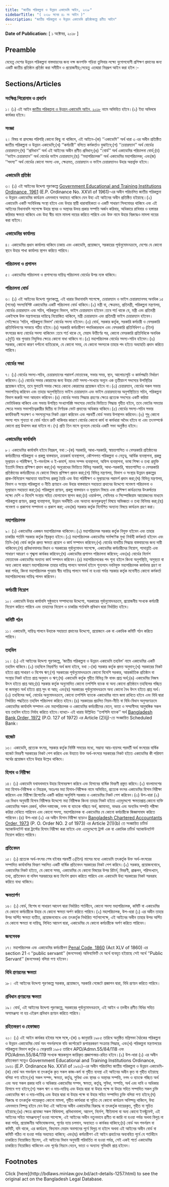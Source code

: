 ```yaml
---
title: "জাতীয় পরিকল্পনা ও উন্নয়ন একাডেমি আইন, ২০১৮"
sidebarTitle: "( ২০১৮ সনের ৪১ নং আইন )"
description: "জাতীয় পরিকল্পনা ও উন্নয়ন একাডেমি প্রতিষ্ঠাকল্পে প্রণীত আইন"
---
```


**Date of Publication:** [ ১ অক্টোবর, ২০১৮ ]

## Preamble

যেহেতু দেশের উন্নয়ন পরিকল্পনা বাস্তবায়নের জন্য দক্ষ জনশক্তি গড়িয়া তুলিবার লক্ষ্যে যুগোপযোগী প্রশিক্ষণ প্রদানের জন্য একটি জাতীয় প্রতিষ্ঠান প্রতিষ্ঠা করা সমীচীন ও প্রয়োজনীয়;সেহেতু এতদ্বারা নিম্নরূপ আইন করা হইল :-

## Sections/Articles

### সংক্ষিপ্ত শিরোনাম ও প্রবর্তন

১। (১) এই আইন [জাতীয় পরিকল্পনা ও উন্নয়ন একাডেমি আইন, ২০১৮](/laws/act-1257 "জাতীয় পরিকল্পনা ও উন্নয়ন একাডেমি আইন, ২০১৮") নামে অভিহিত হইবে।(২) ইহা অবিলম্বে কার্যকর হইবে।

### সংজ্ঞা

২। বিষয় বা প্রসঙ্গের পরিপন্থি কোনো কিছু না থাকিলে, এই আইনে-(ক) ‘‘একাডেমি’’ অর্থ ধারা ৩ এর অধীন প্রতিষ্ঠিত জাতীয় পরিকল্পনা ও উন্নয়ন একাডেমি;(খ) ‘‘কর্মচারী’’ বলিতে কর্মকর্তাও বুঝাইবে;(গ) ‘‘চেয়ারম্যান’’ অর্থ বোর্ডের চেয়ারম্যান;(ঘ) ‘‘প্রবিধান’’ অর্থ এই আইনের অধীন প্রণীত প্রবিধান;(ঙ) ‘‘বোর্ড’’ অর্থ একাডেমির পরিচালনা বোর্ড;(চ) ‘‘ভাইস চেয়ারম্যান’’ অর্থ বোর্ডের ভাইস চেয়ারম্যান;(ছ) ‘‘মহাপরিচালক’’ অর্থ একাডেমির মহাপরিচালক; এবং(জ) ‘‘সদস্য’’ অর্থ বোর্ডের কোনো সদস্য এবং, ক্ষেত্রমত, চেয়ারম্যান ও ভাইস চেয়ারম্যানও উহার অন্তর্ভুক্ত হইবে।

### একাডেমি প্রতিষ্ঠা

৩। (১) এই আইনের উদ্দেশ্য পূরণকল্পে [Government Educational and Training Institutions Ordinance, 1961](/laws/act-316 "Government Educational and Training Institutions Ordinance, 1961 ") (E.P. Ordinance No. XXVI of 1961)-এর অধীন পরিচালিত জাতীয় পরিকল্পনা ও উন্নয়ন একাডেমির কার্যক্রম এমনভাবে অব্যাহত থাকিবে যেন উহা এই আইনের অধীন প্রতিষ্ঠিত হইয়াছে।(২) একাডেমি একটি সংবিধিবদ্ধ সংস্থা হইবে এবং উহার স্থায়ী ধারাবাহিকতা ও একটি সাধারণ সিলমোহর থাকিবে এবং এই আইনের বিধানাবলি সাপেক্ষে উহার স্থাবর ও অস্থাবর উভয় প্রকার সম্পত্তি অর্জন করিবার, অধিকারে রাখিবার ও হস্তান্তর করিবার ক্ষমতা থাকিবে এবং উহা স্বীয় নামে মামলা দায়ের করিতে পারিবে এবং উক্ত নামে উহার বিরুদ্ধেও মামলা দায়ের করা যাইবে।

### একাডেমির কার্যালয়

৪। একাডেমির প্রধান কার্যালয় থাকিবে ঢাকায় এবং একাডেমি, প্রয়োজনে, সরকারের পূর্বানুমোদনক্রমে, দেশের যে কোনো স্থানে উহার শাখা কার্যালয় স্থাপন করিতে পারিবে।

### পরিচালনা ও প্রশাসন

৫। একাডেমির পরিচালনা ও প্রশাসনের দায়িত্ব পরিচালনা বোর্ডের উপর ন্যস্ত থাকিবে।

### পরিচালনা বোর্ড

৬। (১) এই আইনের উদ্দেশ্য পূরণকল্পে, এই ধারার বিধানাবলি সাপেক্ষে, চেয়ারম্যান ও ভাইস চেয়ারম্যানসহ অনধিক ১৫ (পনের) সদস্যবিশিষ্ট একাডেমির একটি পরিচালনা বোর্ড থাকিবে।(২) মন্ত্রী বা, ক্ষেত্রমত, প্রতিমন্ত্রী, পরিকল্পনা মন্ত্রণালয়, বোর্ডের চেয়ারম্যান এবং সচিব, পরিকল্পনা বিভাগ, ভাইস চেয়ারম্যান হইবেন :তবে শর্ত থাকে যে, মন্ত্রী এবং প্রতিমন্ত্রী একইসঙ্গে উক্ত মন্ত্রণালয়ের দায়িত্বে নিয়োজিত থাকিলে, মন্ত্রী চেয়ারম্যান এবং প্রতিমন্ত্রী ভাইস চেয়ারম্যান হইবেন। সেইক্ষেত্রে ‘সচিব, পরিকল্পনা বিভাগ’ বোর্ডের সদস্য হইবেন।(৩) বোর্ড, সরকার কর্তৃক, সরকারি কর্মচারী ও বেসরকারি প্রতিনিধিগণের সমন্বয়ে গঠিত হইবে।(৪) সরকারি কর্মচারীগণ পদাধিকারবলে এবং বেসরকারি প্রতিনিধিগণ ৩ (তিন) বৎসরের জন্য বোর্ডের সদস্য থাকিবেন :তবে শর্ত থাকে যে, মেয়াদ উত্তীর্ণের পর, কোনো বেসরকারি প্রতিনিধিকে অনধিক ২(দুই) বার পুনরায় নিযুক্তির ক্ষেত্রে কোনো বাধা থাকিবে না।(৫) মহাপরিচালক বোর্ডের সদস্য-সচিব হইবেন।(৬) সরকার, কোনো কারণ দর্শানো ব্যতিরেকে, যে কোনো সময়, যে কোনো সদস্যকে তাহার পদ হইতে অব্যাহতি প্রদান করিতে পারিবে।

### বোর্ডের সভা

৭। (১) বোর্ডের সদস্য-সচিব, চেয়ারম্যানের পরামর্শ মোতাবেক, সভার সময়, স্থান, আলোচ্যসূচি ও কার্যপদ্ধতি নির্ধারণ করিবেন।(২) বোর্ডের সভার কোরামের জন্য উহার মোট সদস্য-সংখ্যার অন্যূন এক তৃতীয়াংশ সদস্যের উপস্থিতির প্রয়োজন হইবে, তবে মুলতবি সভার ক্ষেত্রে কোনো কোরামের প্রয়োজন হইবে না।(৩) চেয়ারম্যান, বোর্ডের সকল সভায় সভাপতিত্ব করিবেন এবং তাহার অনুপস্থিতিতে ভাইস চেয়ারম্যান এবং ভাইস চেয়ারম্যানের অনুপস্থিতিতে সচিব, পরিকল্পনা বিভাগ জরুরি সভা আহবান করিবেন।(৪) বোর্ডের সভায় সিদ্ধান্ত গ্রহণের ক্ষেত্রে প্রত্যেক সদস্যের একটি করিয়া ভোটাধিকার থাকিবে এবং সভায় উপস্থিত সংখ্যাগরিষ্ঠ সদস্যের ভোটের ভিত্তিতে সিদ্ধান্ত গৃহীত হইবে, তবে ভোটের সমতার ক্ষেত্রে সভায় সভাপতিত্বকারীর দ্বিতীয় বা নির্ণায়ক ভোট প্রদানের অধিকার থাকিবে।(৫) বোর্ডের সদস্য-সচিব সভার কার্যবিবরণী সংরক্ষণ ও সদস্যবৃন্দের নিকট প্রেরণ করিবেন এবং পরবর্তী বোর্ড সভায় উপস্থাপন করিবেন।(৬) শুধু কোনো সদস্য পদে শূন্যতা বা বোর্ড গঠনে ত্রুটি থাকিবার কারণে বোর্ডের কোনো কার্য বা কার্যধারা অবৈধ হইবে না এবং তৎসম্পর্কে কোনো প্রশ্ন উত্থাপন করা যাইবে না।(৭) প্রতি তিন মাসে ন্যূনতম বোর্ডের একটি সভা অনুষ্ঠিত হইবে।

### একাডেমির কার্যাবলি

৮। একাডেমির কার্যাবলি হইবে নিম্নরূপ, যথা :-(ক) সরকারি, আধা-সরকারি, স্বায়ত্তশাসিত ও বেসরকারি প্রতিষ্ঠানের কর্মচারীদের পরিকল্পনা ও প্রকল্প বাস্তবায়ন, ক্রয়কার্য ব্যবস্থাপনা, কৌশলগত পরিকল্পনা ও নেতৃত্ব, আর্থিক ব্যবস্থাপনা, প্রকল্প মূল্যায়ন ও পরিবীক্ষণ, ই-গভর্ন্যান্স ও ই-কমার্স, মানব সম্পদ ব্যবস্থাপনা, অফিস ব্যবস্থাপনা, ভাষা শিক্ষা ও তথ্য প্রযুক্তি ইত্যাদি বিষয়ে প্রশিক্ষণ প্রদান করা;(খ) অনুরোধের ভিত্তিতে বিভিন্ন সরকারি, আধা-সরকারি, স্বায়ত্তশাসিত ও বেসরকারি প্রতিষ্ঠানের কর্মচারীদের যে কোনো বিষয়ে প্রশিক্ষণ প্রদান করা;(গ) বিভিন্ন মন্ত্রণালয়, বিভাগ ও সংস্থার উন্নয়ন প্রকল্পের প্রাক-বিনিয়োগ সম্ভাব্যতা যাচাইসহ প্রকল্প তৈরি এবং উহা পরিবীক্ষণ ও মূল্যায়নের পরামর্শ প্রদান করা;(ঘ) বিভিন্ন মন্ত্রণালয়, বিভাগ ও সংস্থার পরিকল্পনা ও নীতি প্রণয়নে এবং উহার বাস্তবায়নে সহায়তা প্রদানের উদ্দেশ্যে গবেষণা পরিচালনা ও মূল্যায়নে সহায়তা করা;(ঙ) পরিকল্পনা প্রণয়ন, প্রকল্প বাস্তবায়ন ও মূল্যায়ন বিষয়ে এবং প্রশিক্ষণ কার্যক্রমের উৎকর্ষতার লক্ষ্যে দেশি ও বিদেশি সংস্থার সহিত যোগাযোগ স্থাপন করা;(চ) ওয়ার্কশপ, সেমিনার ও সিম্পোজিয়াম আয়োজনের মাধ্যমে পরিকল্পনা প্রণয়ন, প্রকল্প ব্যবস্থাপনা, উন্নয়ন অর্থনীতি এবং অন্যান্য জনগুরুত্বপূর্ণ বিষয়ে অভিজ্ঞতা ও তথ্য বিনিময় করা;(ছ) গবেষণা ও প্রকাশনা সম্পাদনা ও প্রকাশ করা; এবং(জ) সরকার কর্তৃক নির্দেশিত অন্যান্য বিষয়ে কার্যক্রম গ্রহণ করা।

### মহাপরিচালক

৯। (১) একাডেমির একজন মহাপরিচালক থাকিবেন।(২) মহাপরিচালক সরকার কর্তৃক নিযুক্ত হইবেন এবং তাহার চাকরির শর্তাদি সরকার কর্তৃক স্থিরকৃত হইবে।(৩) মহাপরিচালক একাডেমির সার্বক্ষণিক মুখ্য নির্বাহী কর্মকর্তা হইবেন এবং তিনি-(ক) বোর্ড কর্তৃক প্রদত্ত ক্ষমতা প্রয়োগ ও কার্য সম্পাদন করিবেন;(খ) বোর্ডের যাবতীয় সিদ্ধান্ত বাস্তবায়নের জন্য দায়ী থাকিবেন;(গ) প্রবিধানমালার বিধান ও সরকারের পূর্বানুমোদন সাপেক্ষে, একাডেমির কর্মচারীদের নিয়োগ, পদোন্নতি এবং সাধারণ আচরণ ও শৃঙ্খলা কার্যকর করিবেন;(ঘ) একাডেমির প্রশাসন পরিচালনা করিবেন; এবং(ঙ) বোর্ডের নির্দেশ মোতাবেক একাডেমির অন্যান্য কার্য সম্পাদন করিবেন।(৪) মহাপরিচালকের পদ শূন্য হইলে কিংবা অনুপস্থিতি, অসুস্থতা বা অন্য কোনো কারণে মহাপরিচালক তাহার দায়িত্ব পালনে অসমর্থ হইলে শূন্যপদে নবনিযুক্ত মহাপরিচালক কার্যভার গ্রহণ না করা পর্যন্ত, কিংবা মহাপরিচালক পুনরায় স্বীয় দায়িত্ব পালনে সমর্থ না হওয়া পর্যন্ত সরকার কর্তৃক মনোনীত কোনো কর্মকর্তা মহাপরিচালকের দায়িত্ব পালন করিবেন।

### কর্মচারী নিয়োগ

১০। একাডেমি উহার কার্যাবলি সুষ্ঠুভাবে সম্পাদনের উদ্দেশ্যে, সরকারের পূর্বানুমোদনক্রমে, প্রয়োজনীয় সংখ্যক কর্মচারী নিয়োগ করিতে পারিবে এবং তাহাদের নিয়োগ ও চাকরির শর্তাবলি প্রবিধান দ্বারা নির্ধারিত হইবে।

### কমিটি গঠন

১১। একাডেমি, দায়িত্ব পালনে উহাকে সহায়তা প্রদানের উদ্দেশ্যে, প্রয়োজনে এক বা একাধিক কমিটি গঠন করিতে পারিবে।

### তহবিল

১২। (১) এই আইনের উদ্দেশ্য পূরণকল্পে, ‘জাতীয় পরিকল্পনা ও উন্নয়ন একাডেমি তহবিল’ নামে একাডেমির একটি তহবিল থাকিবে।(২) তহবিলে নিম্নবর্ণিত অর্থ জমা হইবে, যথা :-(ক) সরকার কর্তৃক প্রদত্ত অনুদান;(খ) সরকারের নিকট হইতে প্রাপ্ত সাধারণ ও বিশেষ ঋণ;(গ) সরকারের পূর্বানুমোদনক্রমে কোনো বিদেশি সরকার, আন্তর্জাতিক প্রতিষ্ঠান বা সংস্থার নিকট হইতে প্রাপ্ত অনুদান ও ঋণ;(ঘ) একাডেমি কর্তৃক গৃহীত বিভিন্ন ফি বাবদ প্রাপ্ত অর্থ;(ঙ) একাডেমির নিজস্ব উৎস হইতে প্রাপ্ত আয়;(চ) সরকার কর্তৃক অনুমোদিত কোনো তপশিলি ব্যাংক বা অন্য কোনো প্রতিষ্ঠানে তহবিলের গচ্ছিত বা জমাকৃত অর্থ হইতে প্রাপ্ত সুদ বা আয়; এবং(ছ) সরকারের পূর্বানুমোদনক্রমে অন্য কোনো বৈধ উৎস হইতে প্রাপ্ত অর্থ।(৩) তহবিলের অর্থ, বোর্ডের অনুমোদনক্রমে, কোনো তপশিলি ব্যাংকে একাডেমির নামে জমা রাখিতে হইবে এবং বিধি দ্বারা নির্ধারিত পদ্ধতিতে তহবিল পরিচালনা করিতে হইবে।(৪) সরকারের প্রচলিত নিয়ম-নীতি বা বিধি-বিধান অনুসরণক্রমে একাডেমির কার্যাবলি সম্পাদন এবং মহাপরিচালক ও একাডেমির কর্মচারীদের বেতন, ভাতা ও সম্মানীসহ আনুষঙ্গিক সকল ব্যয় তহবিল হইতে নির্বাহ করিতে হইবে।ব্যাখ্যা- এই ধারায় উল্লিখিত ‘‘তপশিলি ব্যাংক’’ অর্থ [Bangladesh Bank Order, 1972](/laws/act-415 "Bangladesh Bank Order, 1972 ") (P.O. 127 of 1972) এর Article (2)(j)-তে সংজ্ঞায়িত Scheduled Bank।

### বাজেট

১৩। একাডেমি, প্রত্যেক বৎসর, সরকার কর্তৃক নির্দিষ্ট সময়ের মধ্যে, সম্ভাব্য আয়-ব্যয়সহ পরবর্তী অর্থ বৎসরের বার্ষিক বাজেট বিবরণী সরকারের নিকট পেশ করিবে এবং উহাতে উক্ত অর্থ-বৎসরে সরকারের নিকট হইতে একাডেমির কী পরিমাণ অর্থের প্রয়োজন হইবে উহার উল্লেখ থাকিবে।

### হিসাব ও নিরীক্ষা

১৪। (১) একাডেমি যথাযথভাবে উহার হিসাবরক্ষণ করিবে এবং হিসাবের বার্ষিক বিবরণী প্রস্তুত করিবে।(২) বাংলাদেশের মহা হিসাব-নিরীক্ষক ও নিয়ন্ত্রক, অতঃপর মহা হিসাব-নিরীক্ষক নামে অভিহিত, প্রত্যেক বৎসর একাডেমির হিসাব নিরীক্ষা করিবেন এবং নিরীক্ষা রিপোর্টের একটি করিয়া অনুলিপি সরকার ও একাডেমির নিকট পেশ করিবেন।(৩) উপ-ধারা (২) এর বিধান অনুযায়ী হিসাব নিরীক্ষার উদ্দেশ্যে মহা নিরীক্ষক কিংবা তাহার নিকট হইতে এতদুদ্দেশ্যে ক্ষমতাপ্রাপ্ত কোনো ব্যক্তি একাডেমির সকল রেকর্ড, দলিল দস্তাবেজ, নগদ বা ব্যাংকে গচ্ছিত অর্থ, জামানত, ভাণ্ডার এবং অন্যবিধ সম্পত্তি পরীক্ষা করিয়া দেখিতে পারিবেন এবং কোনো সদস্য, মহাপরিচালক বা একাডেমির যে কোনো কর্মচারীকে জিজ্ঞাসাবাদ করিতে পারিবেন।(৪) উপ-ধারা (২) এর অধীন হিসাব নিরীক্ষা ছাড়াও [Bangladesh Chartered Accountants Order, 1973](/laws/act-442 "Bangladesh Chartered Accountants Order, 1973 ") (P. O. Order NO. 2 of 1973) এর Article 2(1)(b) তে সংজ্ঞায়িত চার্টার্ড অ্যাকাউনটেন্ট দ্বারা ট্রাস্টের হিসাব নিরীক্ষা করা যাইবে এবং এতদুদ্দেশ্যে ট্রাস্ট এক বা একাধিক চার্টার্ড অ্যাকাউনটেন্ট নিয়োগ করিতে পারিবে।

### প্রতিবেদন

১৫। (১) প্রত্যেক অর্থ-বৎসর শেষ হইবার পরবর্তী ৩(তিন) মাসের মধ্যে একাডেমি তৎকর্তৃক উক্ত অর্থ-বৎসরের সম্পাদিত কার্যাবলির বিবরণ সম্বলিত একটি বার্ষিক প্রতিবেদন সরকারের নিকট পেশ করিবে।(২) সরকার, প্রয়োজনবোধে, একাডেমির নিকট হইতে, যে কোনো সময়, একাডেমির যে কোনো বিষয়ের উপর রিটার্ন, বিবরণী, প্রাক্কলন, পরিসংখ্যান, তথ্য, প্রতিবেদন বা দলিল সরবরাহের জন্য নির্দেশ প্রদান করিতে পারিবে এবং একাডেমি উহা সরকারের নিকট সরবরাহ করিতে বাধ্য থাকিবে।

### ক্ষমতার্পণ

১৬। (১) বোর্ড, বিশেষ বা সাধারণ আদেশ দ্বারা নির্ধারিত শর্তাধীনে, কোনো সদস্য মহাপরিচালক, কমিটি বা একাডেমির যে কোনো কর্মচারীকে উহার যে কোনো ক্ষমতা অর্পণ করিতে পারিবে।(২) মহাপরিচালক, উপ-ধারা (১) এর অধীন তাহার উপর অর্পিত ক্ষমতা ব্যতীত, প্রয়োজনবোধে এবং তৎকর্তৃক নির্ধারিত শর্তসাপেক্ষে, এই আইনের অধীন তাহার উপর অর্পিত যে কোনো ক্ষমতা বা দায়িত্ব, লিখিত আদেশ দ্বারা, একাডেমির যে কোনো কর্মচারীকে অর্পণ করিতে পারিবেন।

### জনসেবক

১৭। মহাপরিচালক এবং একাডেমির কর্মচারীগণ [Penal Code, 1860](/laws/act-11 "Penal Code, 1860") (Act XLV of 1860) এর section 21 এ ‘‘public servant’’ (জনসেবক) অভিব্যক্তিটি যে অর্থে ব্যবহৃত হইয়াছে সেই অর্থে ‘‘Public Servant’’ (জনসেবক) বলিয়া গণ্য হইবেন।

### বিধি প্রণয়নের ক্ষমতা

১৮। এই আইনের উদ্দেশ্য পূরণকল্পে সরকার, প্রয়োজনে, সরকারি গেজেটে প্রজ্ঞাপন দ্বারা, বিধি প্রণয়ন করিতে পারিবে।

### প্রবিধান প্রণয়নের ক্ষমতা

১৯। বোর্ড, এই আইনের উদ্দেশ্য পূরণকল্পে, সরকারের পূর্বানুমোদনক্রমে, এই আইন ও তদধীন প্রণীত বিধির সহিত অসামঞ্জস্য না হয় এইরূপ প্রবিধান প্রণয়ন করিতে পারিবে।

### রহিতকরণ ও হেফাজত

২০। (১) এই আইন কার্যকর হইবার সঙ্গে সঙ্গে,-(ক) ৬ জানুয়ারি ১৯৮৫ তারিখে অনুষ্ঠিত মন্ত্রিসভা বৈঠকের পরিকল্পনা ও উন্নয়ন একাডেমির বোর্ড অব গভর্নরসকে বডি কর্পোরেটে রূপান্তরকরণ সংক্রান্ত সিদ্ধান্ত, এবং(খ) পরিকল্পনা মন্ত্রণালয়ের পরিকল্পনা বিভাগ কর্তৃক ৩ ফেব্রুয়ারি ১৯৮৫ তারিখে APD/Admn.55/84/118 এবং PD/Admn.55/84/119 সংখ্যক স্মারকমূলে জারিকৃত প্রজ্ঞাপনদ্বয়-রহিত হইবে।(২) উপ-ধারা (১) এর অধীন রহিতকরণ সত্ত্বেও Government Educational and Training Institutions Ordinance, ১৯৬১ (E.P. Ordinance No. XXVI of ১৯৬১)-এর অধীন পরিচালিত জাতীয় পরিকল্পনা ও উন্নয়ন একাডেমি-(ক) বোর্ড অব গভর্নরস বা তৎকর্তৃক কৃত সকল কাজ-কর্ম বা গৃহীত ব্যবস্থা এই আইনের অধীন কৃত বা গৃহীত হইয়াছে বলিয়া গণ্য হইবে;(খ) সকল সম্পদ, ক্ষমতা, কর্তৃত্ব, সুবিধা এবং স্থাবর ও অস্থাবর সম্পত্তি, নগদ ও ব্যাংকে গচ্ছিত অর্থ এবং অন্য সকল প্রকার দাবি ও অধিকার একাডেমির সম্পদ, ক্ষমতা, কর্তৃত্ব, সুবিধা, সম্পত্তি, অর্থ এবং দাবি ও অধিকার হিসাবে গণ্য হইবে;(গ) সকল ঋণ ও দায়-দায়িত্ব এবং উহার দ্বারা বা উহার পক্ষে বা উহার সহিত সম্পাদিত সকল চুক্তি একাডেমির ঋণ ও দায়-দায়িত্ব এবং উহার দ্বারা বা উহার পক্ষে বা উহার সহিত সম্পাদিত চুক্তি বলিয়া গণ্য হইবে;(ঘ) বিরুদ্ধে বা তৎকর্তৃক দায়েরকৃত কোনো মামলা, গৃহীত কার্যধারা বা সূচিত যে কোনো কার্যক্রম অনিষ্পন্ন থাকিলে, উহা এমনভাবে নিষ্পন্ন হইবে যেন উহা এই আইনের অধীন একাডেমির বিরুদ্ধে বা তৎকর্তৃক দায়েরকৃত, গৃহীত বা সূচিত হইয়াছে;(ঙ) ক্ষেত্রে প্রযোজ্য সকল বিধিমালা, প্রবিধানমালা, আদেশ, নির্দেশ, নীতিমালা বা অন্য কোনো ইনস্ট্রুমেন্ট, এই আইনের সহিত সামঞ্জস্যপূর্ণ হওয়া সাপেক্ষে, এই আইনের অধীন নতুনভাবে প্রণীত বা জারি না হওয়া পর্যন্ত অথবা বিলুপ্ত না করা পর্যন্ত, প্রয়োজনীয় অভিযোজনসহ, পূর্বের ন্যায় চলমান, অব্যাহত ও কার্যকর থাকিবে;(চ) বোর্ড অব গভর্নরস বা কমিটি, যদি থাকে, এর কার্যক্রম, বিদ্যমান মেয়াদ অবসানের পূর্বে বিলুপ্ত না হইলে অথবা এই আইনের অধীন বোর্ড বা কমিটি গঠিত না হওয়া পর্যন্ত অব্যাহত থাকিবে; এবং(ছ) কর্মচারীগণ এই আইন প্রবর্তনের অব্যবহিত পূর্বে যে শর্তাধীনে চাকরিতে নিয়োজিত ছিলেন, এই আইনের বিধান অনুযায়ী পরিবর্তিত না হওয়া পর্যন্ত, সেই একই শর্তে একাডেমির চাকরিতে নিয়োজিত থাকিবেন এবং পূর্বের নিয়মে বেতন, ভাতা ও অন্যান্য সুবিধাদি প্রাপ্ত হইবেন।

## Footnotes

<Note>
  Click [here](http://bdlaws.minlaw.gov.bd/act-details-1257.html) to see the original act on the Bangladesh Legal Database.
</Note>
